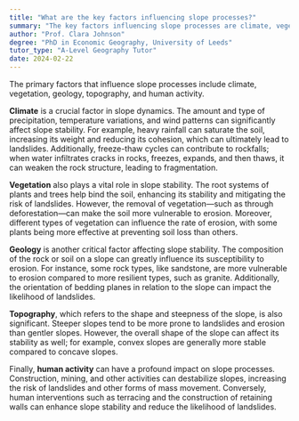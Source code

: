 ```yaml
---
title: "What are the key factors influencing slope processes?"
summary: "The key factors influencing slope processes are climate, vegetation, geology, topography, and human activity."
author: "Prof. Clara Johnson"
degree: "PhD in Economic Geography, University of Leeds"
tutor_type: "A-Level Geography Tutor"
date: 2024-02-22
---
```


The primary factors that influence slope processes include climate, vegetation, geology, topography, and human activity.

**Climate** is a crucial factor in slope dynamics. The amount and type of precipitation, temperature variations, and wind patterns can significantly affect slope stability. For example, heavy rainfall can saturate the soil, increasing its weight and reducing its cohesion, which can ultimately lead to landslides. Additionally, freeze-thaw cycles can contribute to rockfalls; when water infiltrates cracks in rocks, freezes, expands, and then thaws, it can weaken the rock structure, leading to fragmentation.

**Vegetation** also plays a vital role in slope stability. The root systems of plants and trees help bind the soil, enhancing its stability and mitigating the risk of landslides. However, the removal of vegetation—such as through deforestation—can make the soil more vulnerable to erosion. Moreover, different types of vegetation can influence the rate of erosion, with some plants being more effective at preventing soil loss than others.

**Geology** is another critical factor affecting slope stability. The composition of the rock or soil on a slope can greatly influence its susceptibility to erosion. For instance, some rock types, like sandstone, are more vulnerable to erosion compared to more resilient types, such as granite. Additionally, the orientation of bedding planes in relation to the slope can impact the likelihood of landslides.

**Topography**, which refers to the shape and steepness of the slope, is also significant. Steeper slopes tend to be more prone to landslides and erosion than gentler slopes. However, the overall shape of the slope can affect its stability as well; for example, convex slopes are generally more stable compared to concave slopes.

Finally, **human activity** can have a profound impact on slope processes. Construction, mining, and other activities can destabilize slopes, increasing the risk of landslides and other forms of mass movement. Conversely, human interventions such as terracing and the construction of retaining walls can enhance slope stability and reduce the likelihood of landslides.
    